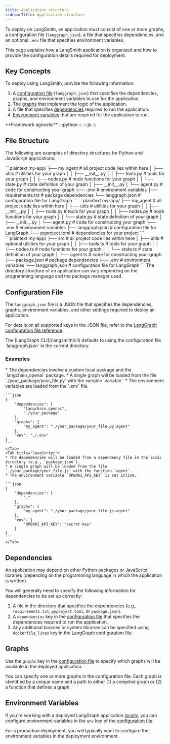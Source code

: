 ```yaml
---
title: Application structure
sidebarTitle: Application structure
---
```



To deploy on LangSmith, an application must consist of one or more graphs, a configuration file (`langgraph.json`), a file that specifies dependencies, and an optional `.env` file that specifies environment variables.

This page explains how a LangSmith application is organized and how to provide the configuration details required for deployment.

## Key Concepts

To deploy using LangSmith, provide the following information:

1. A [configuration file](#configuration-file-concepts) (`langgraph.json`) that specifies the dependencies, graphs, and environment variables to use for the application.
1. The [graphs](#graphs) that implement the logic of the application.
1. A file that specifies [dependencies](#dependencies) required to run the application.
1. [Environment variables](#environment-variables) that are required for the application to run.

<Tip>
**Framework agnostic**
:::python
<FrameworkAgnosticPy/>
:::
:::js
<FrameworkAgnosticJS/>
:::
</Tip>

## File Structure

The following are examples of directory structures for Python and JavaScript applications:

<Tabs>
    <Tab title="Python (requirements.txt)">
    ```plaintext
    my-app/
    ├── my_agent # all project code lies within here
    │   ├── utils # utilities for your graph
    │   │   ├── __init__.py
    │   │   ├── tools.py # tools for your graph
    │   │   ├── nodes.py # node functions for your graph
    │   │   └── state.py # state definition of your graph
    │   ├── __init__.py
    │   └── agent.py # code for constructing your graph
    ├── .env # environment variables
    ├── requirements.txt # package dependencies
    └── langgraph.json # configuration file for LangGraph
    ```
    </Tab>
    <Tab title="Python (pyproject.toml)">
    ```plaintext
    my-app/
    ├── my_agent # all project code lies within here
    │   ├── utils # utilities for your graph
    │   │   ├── __init__.py
    │   │   ├── tools.py # tools for your graph
    │   │   ├── nodes.py # node functions for your graph
    │   │   └── state.py # state definition of your graph
    │   ├── __init__.py
    │   └── agent.py # code for constructing your graph
    ├── .env # environment variables
    ├── langgraph.json  # configuration file for LangGraph
    └── pyproject.toml # dependencies for your project
    ```
    </Tab>
    <Tab title="JS (package.json)">
    ```plaintext
    my-app/
    ├── src # all project code lies within here
    │   ├── utils # optional utilities for your graph
    │   │   ├── tools.ts # tools for your graph
    │   │   ├── nodes.ts # node functions for your graph
    │   │   └── state.ts # state definition of your graph
    │   └── agent.ts # code for constructing your graph
    ├── package.json # package dependencies
    ├── .env # environment variables
    └── langgraph.json # configuration file for LangGraph
    ```
    </Tab>
</Tabs>

<Note>
The directory structure of an application can vary depending on the programming language and the package manager used.
</Note>

<a id="configuration-file-concepts"></a>
## Configuration File

The `langgraph.json` file is a JSON file that specifies the dependencies, graphs, environment variables, and other settings required to deploy an application.

For details on all supported keys in the JSON file, refer to the [LangGraph configuration file reference](/langsmith/cli#configuration-file).

<Tip>
The [LangGraph CLI](/langsmith/cli) defaults to using the configuration file `langgraph.json` in the current directory.
</Tip>

### Examples

<Tabs>
    <Tab title="Python">
    * The dependencies involve a custom local package and the `langchain_openai` package.
    * A single graph will be loaded from the file `./your_package/your_file.py` with the variable `variable`.
    * The environment variables are loaded from the `.env` file.

    ```json
    {
        "dependencies": [
            "langchain_openai",
            "./your_package"
        ],
        "graphs": {
            "my_agent": "./your_package/your_file.py:agent"
        },
        "env": "./.env"
    }
    ```
    </Tab>
    <Tab title="JavaScript">
    * The dependencies will be loaded from a dependency file in the local directory (e.g., `package.json`).
    * A single graph will be loaded from the file `./your_package/your_file.js` with the function `agent`.
    * The environment variable `OPENAI_API_KEY` is set inline.

    ```json
    {
        "dependencies": [
            "."
        ],
        "graphs": {
            "my_agent": "./your_package/your_file.js:agent"
        },
        "env": {
            "OPENAI_API_KEY": "secret-key"
        }
    }
    ```
    </Tab>
</Tabs>

## Dependencies

An application may depend on other Python packages or JavaScript libraries (depending on the programming language in which the application is written).

You will generally need to specify the following information for dependencies to be set up correctly:

1. A file in the directory that specifies the dependencies (e.g., `requirements.txt`, `pyproject.toml`, or `package.json`).
2. A `dependencies` key in the [configuration file](#configuration-file-concepts) that specifies the dependencies required to run the application.
3. Any additional binaries or system libraries can be specified using `dockerfile_lines` key in the [LangGraph configuration file](#configuration-file-concepts).

## Graphs

Use the `graphs` key in the [configuration file](#configuration-file-concepts) to specify which graphs will be available in the deployed application.

You can specify one or more graphs in the configuration file. Each graph is identified by a unique name and a path to either (1) a compiled graph or (2) a function that defines a graph.

## Environment Variables

If you're working with a deployed LangGraph application [locally](/langsmith/local-server), you can configure environment variables in the `env` key of the [configuration file](#configuration-file-concepts).

For a production deployment, you will typically want to configure the environment variables in the deployment environment.

